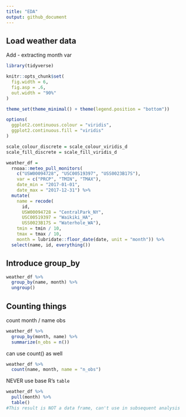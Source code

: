 ```yaml
---
title: "EDA"
output: github_document
---
```


## Load weather data

Add - extracting month var

```r
library(tidyverse)

knitr::opts_chunk$set(
  fig.width = 6, 
  fig.asp = .6,
  out.width = "90%"
)

theme_set(theme_minimal() + theme(legend.position = "bottom"))

options(
  ggplot2.continuous.colour = "viridis", 
  ggplot2.continuous.fill = "viridis"
)

scale_colour_discrete = scale_colour_viridis_d
scale_fill_discrete = scale_fill_viridis_d
```

```r
weather_df =  
  rnoaa::meteo_pull_monitors(
    c("USW00094728", "USC00519397", "USS0023B17S"),
    var = c("PRCP", "TMIN", "TMAX"), 
    date_min = "2017-01-01",
    date_max = "2017-12-31") %>%
  mutate(
    name = recode(
      id, 
      USW00094728 = "CentralPark_NY", 
      USC00519397 = "Waikiki_HA",
      USS0023B17S = "Waterhole_WA"),
    tmin = tmin / 10,
    tmax = tmax / 10,
    month = lubridate::floor_date(date, unit = "month")) %>%
  select(name, id, everything())
```

## Introduce group_by 

```r
weather_df %>% 
  group_by(name, month) %>% 
  ungroup()
```

## Counting things 

count month / name obs

```r
weather_df %>% 
  group_by(month, name) %>% 
  summarize(n_obs = n())
```

can use count() as well 

```r
weather_df %>% 
  count(name, month, name = "n_obs")
```

NEVER use base R's `table`

```r
weather_df %>% 
  pull(month) %>% 
  table()
#This result is NOT a data frame, can't use in subsequent analysis
```

